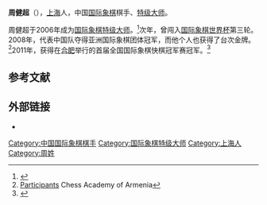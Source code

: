 {{Infobox chess player
|image = Zhou Jianchao1.jpg
|name = 周健超
|birthname =
|country = {{PRC}}
|birth_date = {{Birth date and age|1988|6|11}}
|birth_place = {{CHN}}[[上海市|上海市]]
|death_date = 
|death_place = 
|title = [[国际象棋特级大师|特级大师]]（2006年）
|worldchampion = 
|womensworldchampion = 
|peakrating = 2669（2010年11月）
|FideID = 8603537
}}
'''周健超'''（{{bd|1988年|6月11日}}），[[上海|上海]]人，中国[[国际象棋|国际象棋]]棋手、[[国际象棋特级大师|特级大师]]。

周健超于2006年成为[[国际象棋特级大师|国际象棋特级大师]]。<ref>{{Cite web |url=https://ratings.fide.com/title_applications.phtml?details=1&id=8603537&title=GM&pb=11 |title=GM title application |accessdate=2016-03-28 |archive-date=2018-08-11 |archive-url=https://web.archive.org/web/20180811063349/https://ratings.fide.com/title_applications.phtml?details=1&id=8603537&title=GM&pb=11 |dead-url=no }}</ref>次年，曾闯入[[国际象棋世界杯|国际象棋世界杯]]第三轮。2008年，代表中国队夺得亚洲国际象棋团体冠军，而他个人也获得了台次金牌。<ref>[http://www.sevan.chessacademy.am/index.php?Page=participants08&Lang=1 Participants] {{Wayback|url=http://www.sevan.chessacademy.am/index.php?Page=participants08&Lang=1 |date=20120428172747 }} Chess Academy of Armenia</ref>2011年，获得在[[合肥|合肥]]举行的首届全国国际象棋快棋冠军赛冠军。<ref>{{cite web|url=http://www.chess.co.uk/twic/chessnews/events/zhou-jianchao-wins-1st-chinese-rapid-championship|title=The Week in Chess: Zhou Jianchao wins 1st Chinese Rapid Championship|last=Crowther|first=Mark|date=2011-07-07|publisher=London Chess Centre|accessdate=12 November 2011}}{{dead link|date=2017年12月 |bot=InternetArchiveBot |fix-attempted=yes }}</ref>

== 参考文献 ==
{{reflist}}

== 外部链接 ==
*{{Chessgames player|id=97891}}

{{chess-bio-stub}}
{{中国国际象棋特级大师}}
{{DEFAULTSORT:Z}}
[[Category:中国国际象棋棋手|Category:中国国际象棋棋手]]
[[Category:国际象棋特级大师|Category:国际象棋特级大师]]
[[Category:上海人|Category:上海人]]
[[Category:周姓|Category:周姓]]
